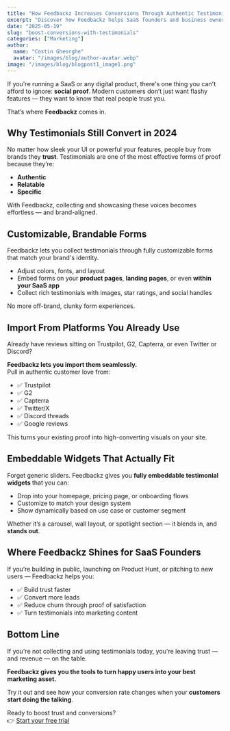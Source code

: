 ```yaml
---
title: "How Feedbackz Increases Conversions Through Authentic Testimonials"
excerpt: "Discover how Feedbackz helps SaaS founders and business owners build trust and boost conversions with embeddable, customizable testimonials and reviews from real customers."
date: "2025-05-19"
slug: "boost-conversions-with-testimonials"
categories: ["Marketing"]
author:
  name: "Costin Gheorghe"
  avatar: "/images/blog/author-avatar.webp"
image: "/images/blog/blogpost1_image1.png"
---
```


If you're running a SaaS or any digital product, there's one thing you can't afford to ignore: **social proof**. Modern customers don’t just want flashy features — they want to know that real people trust you.

That’s where **Feedbackz** comes in.

## Why Testimonials Still Convert in 2024

No matter how sleek your UI or powerful your features, people buy from brands they **trust**. Testimonials are one of the most effective forms of proof because they’re:

- **Authentic**
- **Relatable**
- **Specific**

With Feedbackz, collecting and showcasing these voices becomes effortless — and brand-aligned.

## Customizable, Brandable Forms

Feedbackz lets you collect testimonials through fully customizable forms that match your brand's identity.

- Adjust colors, fonts, and layout
- Embed forms on your **product pages**, **landing pages**, or even **within your SaaS app**
- Collect rich testimonials with images, star ratings, and social handles

No more off-brand, clunky form experiences.

## Import From Platforms You Already Use

Already have reviews sitting on Trustpilot, G2, Capterra, or even Twitter or Discord?

**Feedbackz lets you import them seamlessly.**  
Pull in authentic customer love from:

- ✅ Trustpilot  
- ✅ G2  
- ✅ Capterra  
- ✅ Twitter/X  
- ✅ Discord threads  
- ✅ Google reviews

This turns your existing proof into high-converting visuals on your site.

## Embeddable Widgets That Actually Fit

Forget generic sliders. Feedbackz gives you **fully embeddable testimonial widgets** that you can:

- Drop into your homepage, pricing page, or onboarding flows
- Customize to match your design system
- Show dynamically based on use case or customer segment

Whether it’s a carousel, wall layout, or spotlight section — it blends in, and **stands out**.

## Where Feedbackz Shines for SaaS Founders

If you’re building in public, launching on Product Hunt, or pitching to new users — Feedbackz helps you:

- ✅ Build trust faster
- ✅ Convert more leads
- ✅ Reduce churn through proof of satisfaction
- ✅ Turn testimonials into marketing content

## Bottom Line

If you're not collecting and using testimonials today, you're leaving trust — and revenue — on the table.

**Feedbackz gives you the tools to turn happy users into your best marketing asset.**

Try it out and see how your conversion rate changes when your **customers start doing the talking**.

Ready to boost trust and conversions?  
👉 [Start your free trial](https://feedbackz.co)

